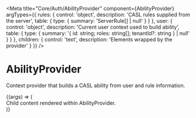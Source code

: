 
<Meta title="Core/Auth/AbilityProvider" component={AbilityProvider} argTypes={{
  rules: {
    control: 'object',
    description: 'CASL rules supplied from the server',
    table: { type: { summary: 'ServerRule[] | null' } }
  },
  user: {
    control: 'object',
    description: 'Current user context used to build ability',
    table: { type: { summary: '{ id: string; roles: string[]; tenantId?: string } | null' } }
  },
  children: {
    control: 'text',
    description: 'Elements wrapped by the provider'
  }
}} />

# AbilityProvider

Context provider that builds a CASL ability from user and rule information.

<Canvas>
  <Story name="Default" args={{ user: { id: '1', roles: ['admin'] }, rules: [] }}>
    {(args) => (
      <AbilityProvider {...args}>
        <div className="text-sm">Child content rendered within AbilityProvider.</div>
      </AbilityProvider>
    )}
  </Story>
</Canvas>

<ArgsTable of={AbilityProvider} />
